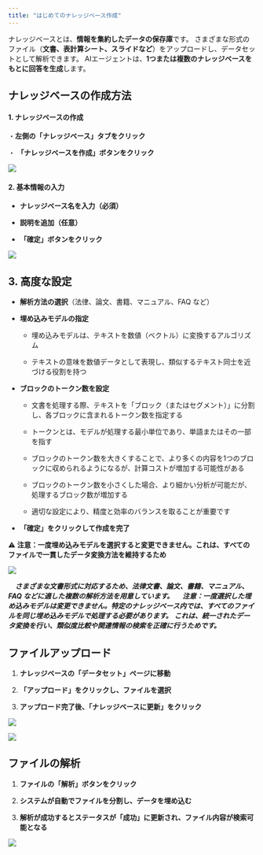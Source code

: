```yaml
---
title: "はじめてのナレッジベース作成"
---
```


ナレッジベースとは、**情報を集約したデータの保存庫**です。
さまざまな形式のファイル（**文書、表計算シート、スライドなど**）をアップロードし、データセットとして解析できます。
AIエージェントは、**1つまたは複数のナレッジベースをもとに回答を生成**します。

## ナレッジベースの作成方法

#### 1. **ナレッジベースの作成**

・**左側の「ナレッジベース」タブをクリック**

・ **「ナレッジベースを作成」ボタンをクリック**

![](https://uxkpl4cba3j.feishu.cn/space/api/box/stream/download/asynccode/?code=NzRhZTEzM2EyYzU1YmVlYzg0MzNhMzNkMjc5YTA2ZTlfSEs2WklYRjQ3a3NDM2NIcjQxRXhqdnJqclR5d1JaTWZfVG9rZW46SGJBN2IzUkRBb1B4UWt4blVuc2M2UmdXbjZlXzE3NDMwNDM1OTg6MTc0MzA0NzE5OF9WNA)

#### 2. **基本情報の入力**

* **ナレッジベース名を入力（必須）**

* **説明を追加（任意）**

* **「確定」ボタンをクリック**

![](https://uxkpl4cba3j.feishu.cn/space/api/box/stream/download/asynccode/?code=YTdiMTQzMGEyNThjNzk3YzFmMTk1MWRiNDBjMzdhYThfTEVob1FJdk1BenhPaVZUcnpEYVpHcVFYNlFiRldhbllfVG9rZW46UUFEVGJvWG5hb1lmeHN4cERYQ2NiR1JrblllXzE3NDMwNDM1OTg6MTc0MzA0NzE5OF9WNA)

## 3. 高度な設定

* **解析方法の選択**（法律、論文、書籍、マニュアル、FAQ など）

* **埋め込みモデルの指定**

  * 埋め込みモデルは、テキストを数値（ベクトル）に変換するアルゴリズム

  * テキストの意味を数値データとして表現し、類似するテキスト同士を近づける役割を持つ

* **ブロックのトークン数を設定**

  * 文書を処理する際、テキストを「ブロック（またはセグメント）」に分割し、各ブロックに含まれるトークン数を指定する

  * トークンとは、モデルが処理する最小単位であり、単語またはその一部を指す

  * ブロックのトークン数を大きくすることで、より多くの内容を1つのブロックに収められるようになるが、計算コストが増加する可能性がある

  * ブロックのトークン数を小さくした場合、より細かい分析が可能だが、処理するブロック数が増加する

  * 適切な設定により、精度と効率のバランスを取ることが重要です

* **「確定」をクリックして作成を完了**

&#x20;⚠ **注意：一度埋め込みモデルを選択すると変更できません。これは、すべてのファイルで一貫したデータ変換方法を維持するため**

![](https://uxkpl4cba3j.feishu.cn/space/api/box/stream/download/asynccode/?code=MDRkMzliYmI5YTEwN2YwMGUwNGMxN2ExYjdiMjFjOWFfZTlYTldTb01NcWg2ZVNDc3V2eUV5R2JqZnlGVmxteUlfVG9rZW46RVJjN2JOaHRpb0t1NUV4ZTZKemN5YUVFbkRmXzE3NDMwNDM1OTg6MTc0MzA0NzE5OF9WNA)

*&#x3000;**さまざまな文書形式に対応するため、法律文書、論文、書籍、マニュアル、FAQ などに適した複数の解析方法を用意しています。**
　**注意：一度選択した埋め込みモデルは変更できません。特定のナレッジベース内では、すべてのファイルを同じ埋め込みモデルで処理する必要があります。**
**これは、統一されたデータ変換を行い、類似度比較や関連情報の検索を正確に行うためです。***

## ファイルアップロード

1. **ナレッジベースの「データセット」ページに移動**

2. **「アップロード」をクリックし、ファイルを選択**

3. **アップロード完了後、「ナレッジベースに更新」をクリック**

![](https://uxkpl4cba3j.feishu.cn/space/api/box/stream/download/asynccode/?code=YWFhOThiNTYzYTkyOGRlZWRkMDI5MjUxYmNlNTJjNTNfSWU1QVFGWm1VemdHQVJ3WXVwcHhhUXBjUk95bGRlUEZfVG9rZW46TkpBeWJiZ1Frb3RsUm94RGNwOWNRc0gzbmZmXzE3NDMwNDM1OTg6MTc0MzA0NzE5OF9WNA)



![](https://uxkpl4cba3j.feishu.cn/space/api/box/stream/download/asynccode/?code=NDcwZGFmMTRjNWI0NTQ4ZDRlNDQxMTQ0MWVjOTMzZDdfWVdmM0QxWmZGSXVGekdYb3BiOTViM20waUttS0J3cHZfVG9rZW46VEM0d2JsbjlIb3hROFN4dU05RmNIWVh3bjVkXzE3NDMwNDM1OTg6MTc0MzA0NzE5OF9WNA)



## ファイルの解析

1. **ファイルの「解析」ボタンをクリック**

2. **システムが自動でファイルを分割し、データを埋め込む**

3. **解析が成功するとステータスが「成功」に更新され、ファイル内容が検索可能となる**

![](https://uxkpl4cba3j.feishu.cn/space/api/box/stream/download/asynccode/?code=OTU5NmQyYWMxNWViMGI0NGY0N2MzMTAzM2Q5NDcwZGRfZTlnZmkxZVVrSjBTS2cwajVKQXZlWlBlM0doNktYNkdfVG9rZW46WkM2b2J0dnh1b2FjY2Z4V2lvS2MwUzBTbnNkXzE3NDMwNDM1OTg6MTc0MzA0NzE5OF9WNA)

